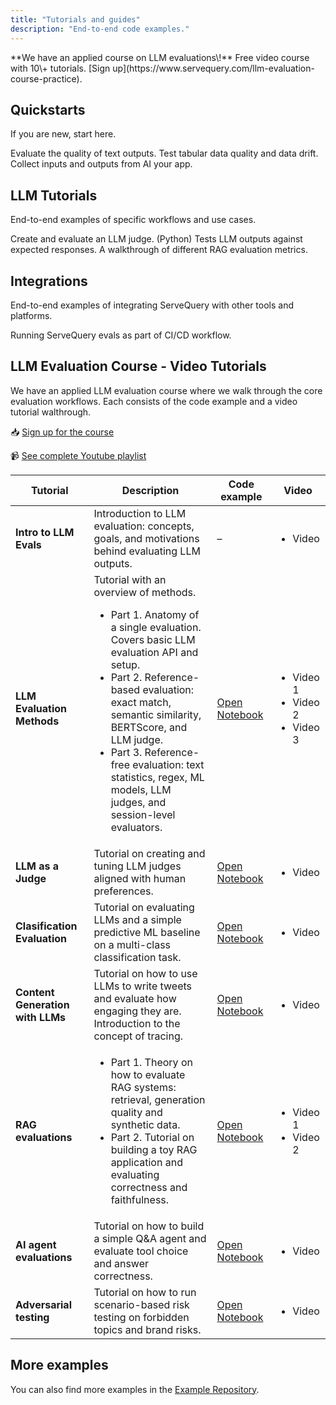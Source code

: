 ```yaml
---
title: "Tutorials and guides"
description: "End-to-end code examples."
---
```


<Note>
  **We have an applied course on LLM evaluations\!** Free video course with 10\+ tutorials. [Sign up](https://www.servequery.com/llm-evaluation-course-practice).
</Note>

## Quickstarts

If you are new, start here.

<CardGroup cols={3}>
  <Card title="LLM quickstart" icon="comment-text" href="/quickstart_llm">
    Evaluate the quality of text outputs.
  </Card>
  <Card title="ML quickstart" icon="table" href="/quickstart_ml">
    Test tabular data quality and data drift.
  </Card>
  <Card title="Tracing quickstart" icon="bars-staggered" href="/quickstart_tracing">
    Collect inputs and outputs from AI your app.
  </Card>
</CardGroup>

## LLM Tutorials

End-to-end examples of specific workflows and use cases.

<CardGroup cols={3}>
  <Card title="LLM judges" icon="scale-balanced" href="/examples/LLM_judge">
    Create and evaluate an LLM judge. (Python)
  </Card>
  <Card title="Regression testing" icon="laptop-code" href="/examples/LLM_regression_testing">
    Tests LLM outputs against expected responses.
  </Card>
  <Card title="RAG evaluation" icon="comment" href="/examples/LLM_rag_evals">
    A walkthrough of different RAG evaluation metrics.
  </Card>
</CardGroup>

## Integrations

End-to-end examples of integrating ServeQuery with other tools and platforms.

<CardGroup cols={3}>
  <Card title="GitHub actions" icon="code" href="/examples/GitHub_actions">
    Running ServeQuery evals as part of CI/CD workflow.
  </Card>
</CardGroup>

## LLM Evaluation Course - Video Tutorials

We have an applied LLM evaluation course where we walk through the core evaluation workflows. Each consists of the code example and a video tutorial walthrough.

📥 [Sign up for the course](https://www.servequery.com/llm-evaluation-course-practice)

📹 [See complete Youtube playlist](https://www.youtube.com/watch?v=K8LLVi5Xrh8&list=PL9omX6impEuNTr0KGLChHwhvN-q3ZF12d&index=2)

| **Tutorial**                     | **Description**                                                                                                                                                                                                                                                                                                                                                                                | **Code example**                                                                                                                         | **Video**                                                                     |
| -------------------------------- | ---------------------------------------------------------------------------------------------------------------------------------------------------------------------------------------------------------------------------------------------------------------------------------------------------------------------------------------------------------------------------------------------- | ---------------------------------------------------------------------------------------------------------------------------------------- | ----------------------------------------------------------------------------- |
| **Intro to LLM Evals**           | Introduction to LLM evaluation: concepts, goals, and motivations behind evaluating LLM outputs.                                                                                                                                                                                                                                                                                                | –                                                                                                                                        | <ul>  <li>  Video</li>    </ul>                                               |
| **LLM Evaluation Methods**       | Tutorial with an overview of methods. <ul>  <li>  Part 1. Anatomy of a single evaluation. Covers basic LLM evaluation API and setup.</li>    <li>  Part 2. Reference-based evaluation: exact match, semantic similarity, BERTScore, and LLM judge.</li>    <li>  Part 3. Reference-free evaluation: text statistics, regex, ML models, LLM judges, and session-level evaluators.</li>    </ul> | [Open Notebook](https://github.com/servequery/community-examples/blob/main/learn/LLMCourse_Tutorial_1_Intro_to_LLM_evals_methods.ipynb) | <ul>  <li>  Video 1</li>    <li>  Video 2</li>    <li>  Video 3</li>    </ul> |
| **LLM as a Judge**               | Tutorial on creating and tuning LLM judges aligned with human preferences.                                                                                                                                                                                                                                                                                                                     | [Open Notebook](LLMCourse_Tutorial_2_LLM_as_a_judge.ipynb)                                                                               | <ul>  <li>  Video</li>    </ul>                                               |
| **Clasification Evaluation**     | Tutorial on evaluating LLMs and a simple predictive ML baseline on a multi-class classification task.                                                                                                                                                                                                                                                                                          | [Open Notebook](https://github.com/servequery/community-examples/blob/main/learn/LLMCourse_Classification_Evals.ipynb)                  | <ul>  <li>  Video</li>    </ul>                                               |
| **Content Generation with LLMs** | Tutorial on how to use LLMs to write tweets and evaluate how engaging they are. Introduction to the concept of tracing.                                                                                                                                                                                                                                                                        | [Open Notebook](https://github.com/servequery/community-examples/blob/main/learn/LLMCourse_Content_Generation_Evals.ipynb)              | <ul>  <li>  Video</li>    </ul>                                               |
| **RAG evaluations**              | <ul>  <li>  Part 1. Theory on how to evaluate RAG systems: retrieval, generation quality and synthetic data.</li>    <li>  Part 2. Tutorial on building a toy RAG application and evaluating correctness and faithfulness.</li>    </ul>                                                                                                                                                       | [Open Notebook](https://github.com/servequery/community-examples/blob/main/learn/LLMCourse_RAG_Evals.ipynb)                             | <ul>  <li>  Video 1</li>    <li>  Video 2</li>    </ul>                       |
| **AI agent evaluations**         | Tutorial on how to build a simple Q&A agent and evaluate tool choice and answer correctness.                                                                                                                                                                                                                                                                                                   | [Open Notebook](https://github.com/servequery/community-examples/blob/main/learn/LLMCourse_Agent_Evals.ipynb)                           | <ul>  <li>  Video</li>    </ul>                                               |
| **Adversarial testing**          | Tutorial on how to run scenario-based risk testing on forbidden topics and brand risks.                                                                                                                                                                                                                                                                                                        | [Open Notebook](https://github.com/servequery/community-examples/blob/main/learn/LLMCourse_Adversarial_Testing.ipynb)                   | <ul>  <li>  Video</li>    </ul>                                               |

## More examples

You can also find more examples in the [Example Repository](https://github.com/servequery/community-examples).